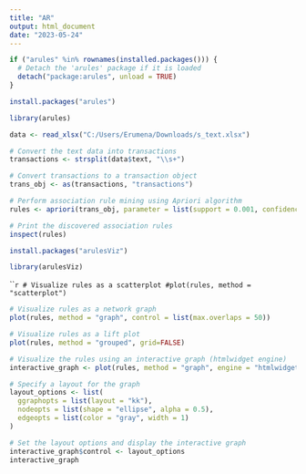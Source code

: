 ---
title: "AR"
output: html_document
date: "2023-05-24"
---
```{r}
if ("arules" %in% rownames(installed.packages())) {
  # Detach the 'arules' package if it is loaded
  detach("package:arules", unload = TRUE)
}
```

```{r}
install.packages("arules")
```

```{r}
library(arules)
```

```{r }
data <- read_xlsx("C:/Users/Erumena/Downloads/s_text.xlsx")
```


```{r }
# Convert the text data into transactions
transactions <- strsplit(data$text, "\\s+")
```


```{r}
# Convert transactions to a transaction object
trans_obj <- as(transactions, "transactions")
```

```{r}
# Perform association rule mining using Apriori algorithm
rules <- apriori(trans_obj, parameter = list(support = 0.001, confidence = 0.8))
```

```{r}
# Print the discovered association rules
inspect(rules)
```
```{r}
install.packages("arulesViz")
```

```{r}
library(arulesViz)
```


`````{r}
# Visualize rules as a scatterplot
#plot(rules, method = "scatterplot")
```

```{r}
# Visualize rules as a network graph
plot(rules, method = "graph", control = list(max.overlaps = 50))
```


```{r}
# Visualize rules as a lift plot
plot(rules, method = "grouped", grid=FALSE)
```

```{r}
# Visualize the rules using an interactive graph (htmlwidget engine)
interactive_graph <- plot(rules, method = "graph", engine = "htmlwidget", control = list(type = "items"))
```

```{r}
# Specify a layout for the graph
layout_options <- list(
  ggraphopts = list(layout = "kk"),
  nodeopts = list(shape = "ellipse", alpha = 0.5),
  edgeopts = list(color = "gray", width = 1)
)
```


```{r}
# Set the layout options and display the interactive graph
interactive_graph$control <- layout_options
interactive_graph
```

























